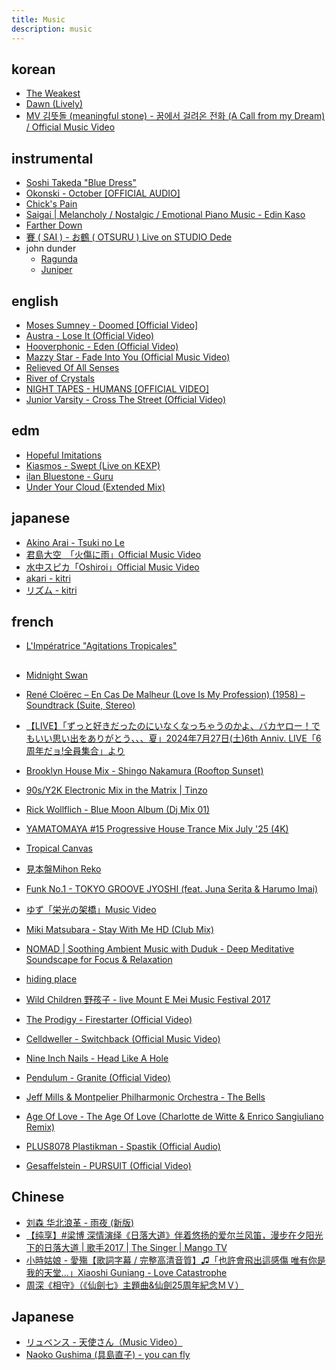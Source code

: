 ```yaml
---
title: Music
description: music
---
```


## korean

- [The Weakest](https://www.youtube.com/watch?v=s9nRKlNAxCM)
- [Dawn (Lively)](https://www.youtube.com/watch?v=3c3bKc12HiE)
- [MV 김뜻돌 (meaningful stone) - 꿈에서 걸려온 전화 (A Call from my Dream) / Official Music Video](https://www.youtube.com/watch?v=NtF031onc04)

## instrumental

- [Soshi Takeda "Blue Dress"](https://www.youtube.com/watch?v=l91nywU-bkk)
- [Okonski - October [OFFICIAL AUDIO]](https://www.youtube.com/watch?v=250pyFr2Mrg)
- [Chick's Pain](https://www.youtube.com/watch?v=qrjhWNkL-bY)
- [Saigai | Melancholy / Nostalgic / Emotional Piano Music - Edin Kaso](https://www.youtube.com/watch?v=McBaH6KEoOc)
- [Farther Down](https://www.youtube.com/watch?v=A696tMBAoA0)
- [賽 ( SAI ) - お鶴 ( OTSURU ) Live on STUDIO Dede](https://www.youtube.com/watch?v=3SEHEUEo3Zg)
- john dunder
    - [Ragunda](https://www.youtube.com/watch?v=9mJi4DSKGQc)
    - [Juniper](https://www.youtube.com/watch?v=0XYm1HTcn2c)

## english

- [Moses Sumney - Doomed [Official Video]](https://www.youtube.com/watch?v=CMyRfIpNvPs)
- [Austra - Lose It (Official Video)](https://www.youtube.com/watch?v=8LJtMrhb558)
- [Hooverphonic - Eden (Official Video)](https://www.youtube.com/watch?v=bWPOLL_Rr8U)
- [Mazzy Star - Fade Into You (Official Music Video)](https://www.youtube.com/watch?v=ImKY6TZEyrI)
- [Relieved Of All Senses](https://www.youtube.com/watch?v=FGo8aTdS5WI)
- [River of Crystals](https://www.youtube.com/watch?v=h06FMAWt6NE)
- [NIGHT TAPES - HUMANS [OFFICIAL VIDEO]](https://www.youtube.com/watch?v=SxiiAhYK1L8)
- [Junior Varsity - Cross The Street (Official Video)](https://www.youtube.com/watch?v=YZknce_ckCk)

## edm

- [Hopeful Imitations](https://www.youtube.com/watch?v=dcrOKT2UHxI)
- [Kiasmos - Swept (Live on KEXP)](https://www.youtube.com/watch?v=FJtSvexr0oA)
- [ilan Bluestone - Guru](https://www.youtube.com/watch?v=vLRw9aFsX0A)
- [Under Your Cloud (Extended Mix)](https://www.youtube.com/watch?v=m1wDiLOvNK0)

## japanese

- [Akino Arai - Tsuki no Le](https://www.youtube.com/watch?v=ZBoD3AOzyAQ)
- [君島大空　「火傷に雨」Official Music Video](https://www.youtube.com/watch?v=G4wttUUKKZc)
- [水中スピカ「Oshiroi」Official Music Video](https://www.youtube.com/watch?v=eP8WMUvhNZ0)
- [akari - kitri](https://youtu.be/AQlxSd5GjoQ)
- [リズム - kitri](https://youtu.be/3OZfCDJhi2E)

## french

- [L'Impératrice "Agitations Tropicales"](https://www.youtube.com/watch?v=er9q7YA5WyU)

##

- [Midnight Swan](https://www.youtube.com/watch?v=JA8vM_wil7E)
- [René Cloërec – En Cas De Malheur (Love Is My Profession) (1958) – Soundtrack (Suite, Stereo)](https://youtu.be/CsIBIRgSaUI)
- [【LIVE】「ずっと好きだったのにいなくなっちゃうのかよ、バカヤロー！でもいい思い出をありがとう、、、夏」2024年7月27日(土)6th Anniv. LIVE「6周年だョ!全員集合」より](https://www.youtube.com/watch?v=yZGyiOH0U5o)


- [Brooklyn House Mix - Shingo Nakamura (Rooftop Sunset)](https://youtu.be/eNppfpMXOJY)
- [90s/Y2K Electronic Mix in the Matrix | Tinzo](https://youtu.be/vB3coR4anxk)
- [Rick Wollflich - Blue Moon Album (Dj Mix 01)](https://youtu.be/bcCkrgkmYz4)
- [YAMATOMAYA #15 Progressive House Trance Mix July '25 (4K)](https://www.youtube.com/watch?v=UggaqSlOXNs&list=RDUggaqSlOXNs&start_radio=1)
- [Tropical Canvas](https://www.youtube.com/watch?v=hWMDUT1r-Oo)
- [見本盤Mihon Reko](https://www.youtube.com/@mihonreko)
- [Funk No.1 - TOKYO GROOVE JYOSHI (feat. Juna Serita & Harumo Imai)](https://youtu.be/3K8dNctci1Y)
- [ゆず「栄光の架橋」Music Video](https://youtu.be/PRJoAPH0ZGo)


- [Miki Matsubara - Stay With Me HD (Club Mix)](https://www.youtube.com/watch?v=QNYT9wVwQ8A)
- [NOMAD | Soothing Ambient Music with Duduk - Deep Meditative Soundscape for Focus & Relaxation](https://www.youtube.com/watch?v=_sON_ObYoKI)
- [hiding place](https://www.youtube.com/watch?v=nrX3dKOv_6U)
- [Wild Children 野孩子 - live Mount E Mei Music Festival 2017](https://www.youtube.com/watch?v=c_2QMwcKV0k)
- [The Prodigy - Firestarter (Official Video)](https://www.youtube.com/watch?v=wmin5WkOuPw&list=OLAK5uy_nbu0DKxCp5OP98AijYW81mL6QqB3gIzYk)
- [Celldweller - Switchback (Official Music Video)](https://www.youtube.com/watch?v=5haUDLGriEM)
- [Nine Inch Nails - Head Like A Hole](https://www.youtube.com/watch?v=ao-Sahfy7Hg)
- [Pendulum - Granite (Official Video)](https://www.youtube.com/watch?v=j6JhI4fVxPQ)
- [Jeff Mills & Montpelier Philharmonic Orchestra - The Bells](https://www.youtube.com/watch?v=STpOak4iAJY)
- [Age Of Love - The Age Of Love (Charlotte de Witte & Enrico Sangiuliano Remix)](https://www.youtube.com/watch?v=0YVvcTIGy40)
- [PLUS8078 Plastikman - Spastik (Official Audio)](https://www.youtube.com/watch?v=6TYsOMYaz6E)
- [Gesaffelstein - PURSUIT (Official Video)](https://www.youtube.com/watch?v=oRSijEW_cDM)

## Chinese

- [刘森 华北浪革 - 雨夜 (新版)](https://www.youtube.com/watch?v=lIt5qs5k7Fo)
- [【纯享】#梁博 深情演绎《日落大道》伴着悠扬的爱尔兰风笛，漫步在夕阳光下的日落大道 | 歌手2017 | The Singer | Mango TV](https://www.youtube.com/watch?v=ORN1rFN7fgE)
- [小時姑娘 - 愛殤【歌詞字幕 / 完整高清音質】♫「也許會飛出這感傷 唯有你是我的天堂...」Xiaoshi Guniang - Love Catastrophe](https://www.youtube.com/watch?v=z0olJhzGe7I)
- [周深《相守》（《仙劍七》主題曲&仙劍25周年紀念ＭＶ）](https://www.youtube.com/watch?v=SUQ1Se8cYjE)

## Japanese

- [リュベンス - 天使さん（Music Video）](https://www.youtube.com/watch?v=lOTIxtrhdIA)
- [Naoko Gushima (具島直子) - you can fly](https://www.youtube.com/watch?v=9K-lgiTaWAU)
